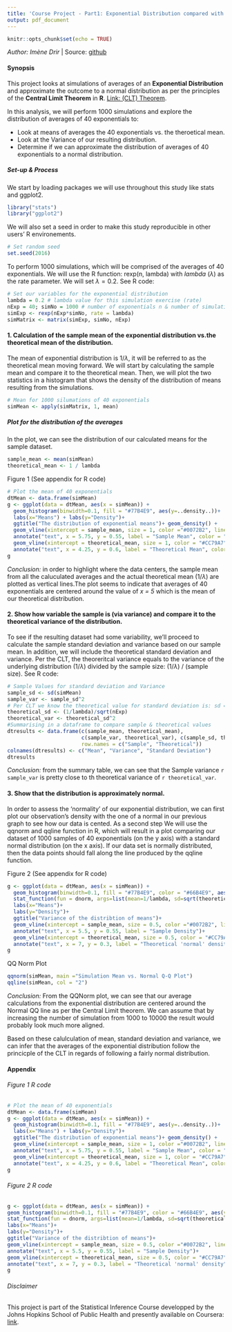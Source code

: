 ```yaml
---
title: 'Course Project - Part1: Exponential Distribution compared with the Central Limit Theorem in R'
output: pdf_document
---
```

```r
knitr::opts_chunk$set(echo = TRUE)
```
_Author: Imène Drir_ | Source: [github](http://github.com/minitelle/statinf)

#### Synopsis
This project looks at simulations of averages of an **Exponential Distribution** and approximate the outcome to a normal distribution as per the principles of the **Central Limit Theorem** in **R**. [Link: (CLT) Theorem](http://bit.ly/1XEQgaK).

In this analysis, we will perform 1000 simulations and explore the distribution of averages of 40 exponentials to:

- Look at means of averages the 40 exponentials vs. the theroetical mean.
- Look at the Variance of our resulting distribution.
- Determine if we can approximate the distribution of averages of 40 exponentials to a normal distribution.

##### Set-up & Process
We start by loading packages we will use throughout this study like stats and ggplot2.
```r
library("stats")
library("ggplot2")
```
We will also set a seed in order to make this study reproducible in other users' R environements.
```r
# Set random seed
set.seed(2016)
```
To perform 1000 simulations, which  will be comprised of the averages of 40 exponentials. We will use the R function: rexp(n, lambda) with $lambda$ $(\lambda)$ as the rate parameter. We will set $\lambda = 0.2$. See R code:
```r
# Set our variables for the exponential distribution
lambda = 0.2 # lambda value for this simulation exercise (rate)
nExp = 40; simNo = 1000 # number of exponentials n & number of simulations needed simNo
simExp <- rexp(nExp*simNo, rate = lambda)
simMatrix <- matrix(simExp, simNo, nExp)
```
#### 1. Calculation of the sample mean of the exponential distribution vs.the theoretical mean of the distribution.
The mean of exponential distribution is $1/\lambda$, it will be referred to as the theoretical mean moving forward. We will start by calculating the sample mean and compare it to the theoretical mean. Then, we will plot the two statistics in a histogram that shows the density of the distribution of means resulting from the simulations.
```r
# Mean for 1000 silumations of 40 exponentials
simMean <- apply(simMatrix, 1, mean)
```
##### Plot for the distribution of the averages
In the plot, we can see the distribution of our calculated means for the sample dataset. 
```r
sample_mean <- mean(simMean)
theoretical_mean <- 1 / lambda
```
Figure 1 (See appendix for R code)

```r
# Plot the mean of 40 exponentials
dtMean <- data.frame(simMean)
g <- ggplot(data = dtMean, aes(x = simMean)) +
  geom_histogram(binwidth=0.1, fill = "#77B4E9", aes(y=..density..))+
  labs(x="Means") + labs(y="Density")+
  ggtitle("The distribution of exponential means")+ geom_density() +
  geom_vline(xintercept = sample_mean, size = 1, color ="#0072B2", linetype = 4)+ 
  annotate("text", x = 5.75, y = 0.55, label = "Sample Mean", color = "#0072B2")+
  geom_vline(xintercept = theoretical_mean, size = 1, color = "#CC79A7")+
  annotate("text", x = 4.25, y = 0.6, label = "Theoretical Mean", color = "#CC79A7")
g
```

_Conclusion:_ in order to highlight where the data centers, the sample mean from all the caluculated averages and the actual theoretical mean ($1/\lambda$) are plotted as vertical lines.The plot seems to indicate that averages of 40 exponentials are centered around the value  of _x = 5_ which is the mean of our theoretical distribution.

#### 2. Show how variable the sample is (via variance) and compare it to the theoretical variance of the distribution.
To see if the resulting dataset had some variability, we'll proceed to calculate the sample standard deviation and variance based on our sample mean. In addition, we will include the theoretical standard deviation and variance. Per the CLT, the theoreritcal variance equals to the variance of the underlying distribution ($1/\lambda$) divided by the sample size: ($1/\lambda$) / (sample size). 
See R code:
```r
# Sample Values for standard deviation and Variance
sample_sd <- sd(simMean)
sample_var <- sample_sd^2
# Per CLT we know the theoretical value for standard deviation is: sd = (1 / lambda) /(sample size)
theoretical_sd <- (1/lambda)/sqrt(nExp)  
theoretical_var <- theoretical_sd^2
#Summarising in a dataframe to compare sample & theoretical values
dtresults <- data.frame(c(sample_mean, theoretical_mean), 
                        c(sample_var, theoretical_var), c(sample_sd, theoretical_sd),
                        row.names = c("Sample", "Theoretical"))
colnames(dtresults) <- c("Mean", "Variance", "Standard Deviation")
dtresults
```
_Conclusion:_ from the summary table, we can see that the Sample variance `r sample_var` is pretty close to th theoretical variance of `r theoretical_var`.

#### 3. Show that the distribution is approximately normal.
In order to assess the 'normality' of our exponential distribution, we can first plot our observation's density with the one of a normal in our previous graph to see how our data is cented. As a second step We will use the qqnorm and qqline function in R, which will result in a plot comparing our dataset of 1000 samples of 40 exponentials (on the y axis) with a standard normal distribution (on the x axis). If our data set is normally distributed, then the data points should fall along the line produced by the qqline function.

Figure 2 (See appendix for R code)

```r
g <- ggplot(data = dtMean, aes(x = simMean)) + 
  geom_histogram(binwidth=0.1, fill = "#77B4E9", color = "#66B4E9", aes(y=..density..))+ geom_density() +
  stat_function(fun = dnorm, args=list(mean=1/lambda, sd=sqrt(theoretical_sd)), colour = "#CC79A7")+
  labs(x="Means")+
  labs(y="Density")+
  ggtitle("Variance of the distribtion of means")+
  geom_vline(xintercept = sample_mean, size = 0.5, color ="#0072B2", linetype = 4)+ 
  annotate("text", x = 5.5, y = 0.55, label = "Sample Density")+
  geom_vline(xintercept = theoretical_mean, size = 0.5, color = "#CC79A7")+
  annotate("text", x = 7, y = 0.3, label = "Theoretical 'normal' density", color = "#CC79A7")
g
```

QQ Norm Plot
```r
qqnorm(simMean, main ="Simulation Mean vs. Normal Q-Q Plot")
qqline(simMean, col = "2")
```

_Conclusion:_
From the QQNorm plot, we can see that our average calculations from the exponential distribution are centered around the Normal QQ line as per the Central Limit theorem. We can assume that by increasing the number of simulation from 1000 to 10000 the result would probably look much more aligned.

Based on these calulculation of mean, standard deviation and variance, we can infer that the averages of the exponential distribution follow the princicple of the CLT in regards of following a fairly normal distribution.

\newpage
#### Appendix

###### Figure 1 R code
```r
# Plot the mean of 40 exponentials
dtMean <- data.frame(simMean)
g <- ggplot(data = dtMean, aes(x = simMean)) +
  geom_histogram(binwidth=0.1, fill = "#77B4E9", aes(y=..density..))+
  labs(x="Means") + labs(y="Density")+
  ggtitle("The distribution of exponential means")+ geom_density() +
  geom_vline(xintercept = sample_mean, size = 1, color ="#0072B2", linetype = 4)+ 
  annotate("text", x = 5.75, y = 0.55, label = "Sample Mean", color = "#0072B2")+
  geom_vline(xintercept = theoretical_mean, size = 1, color = "#CC79A7")+
  annotate("text", x = 4.25, y = 0.6, label = "Theoretical Mean", color = "#CC79A7")
g
```

###### Figure 2 R code
```r
g <- ggplot(data = dtMean, aes(x = simMean)) + 
geom_histogram(binwidth=0.1, fill = "#77B4E9", color = "#66B4E9", aes(y=..density..))+ geom_density() +
stat_function(fun = dnorm, args=list(mean=1/lambda, sd=sqrt(theoretical_sd)), colour = "red")+
labs(x="Means")+
labs(y="Density")+
ggtitle("Variance of the distribtion of means")+
geom_vline(xintercept = sample_mean, size = 0.5, color ="#0072B2", linetype = 4)+ 
annotate("text", x = 5.5, y = 0.55, label = "Sample Density")+
geom_vline(xintercept = theoretical_mean, size = 0.5, color = "#CC79A7")+
annotate("text", x = 7, y = 0.3, label = "Theoretical 'normal' density", color = "red")
g
```

###### Disclaimer
This project is part of the Statistical Inference Course developped by the Johns Hopkins School of Public Health and presently available on Coursera: [link](https://www.coursera.org/learn/statistical-inference). 

